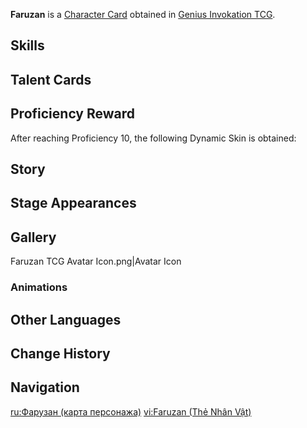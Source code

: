 {{About|the [[Character Card]]|the [[Playable Character]]|Faruzan}}
{{Genius Invokation TCG Infobox
|title       = Faruzan
|id          = 001509
|features    = Faruzan
|image       = Faruzan Character Card.png
|type        = Character Card
|health      = 10
|element     = Anemo
|faction     = Sumeru
|weapon      = Bow
|source1     = Achieve victory in [[Genius Invokation TCG/Stage/Faruzan/Friendly Fracas|Friendly Fracas (Faruzan)]]
}}
'''Faruzan''' is a [[Character Card]] obtained in [[Genius Invokation TCG]].

==Skills==
{{Genius Invokation TCG Skills Table}}

==Talent Cards==
{{Genius Invokation TCG Talent Cards Table}}

==Proficiency Reward==
After reaching Proficiency 10, the following Dynamic Skin is obtained:<br>{{TCG Card|The Wondrous Path of Truth|1|golden=1|caption=1}}

==Story==
{{Description|Simple machines, mysterious world|title="Enigmatic Machinist" Faruzan}}

==Stage Appearances==
{{Genius Invokation TCG Stage Appearances}}

==Gallery==
<gallery>
Faruzan TCG Avatar Icon.png|Avatar Icon
</gallery>

===Animations===
{{Preview
|size     = 380px
|file1    = Faruzan Dynamic Skin
|caption  = Dynamic Skin Idle Animation
}}

==Other Languages==
{{Other Languages|Transclude=Faruzan}}

==Change History==
{{Change History|4.6}}

==Navigation==
{{Genius Invokation TCG Navbox|Character Card Obtainable}}

[[ru:Фарузан (карта персонажа)]]
[[vi:Faruzan (Thẻ Nhân Vật)]]